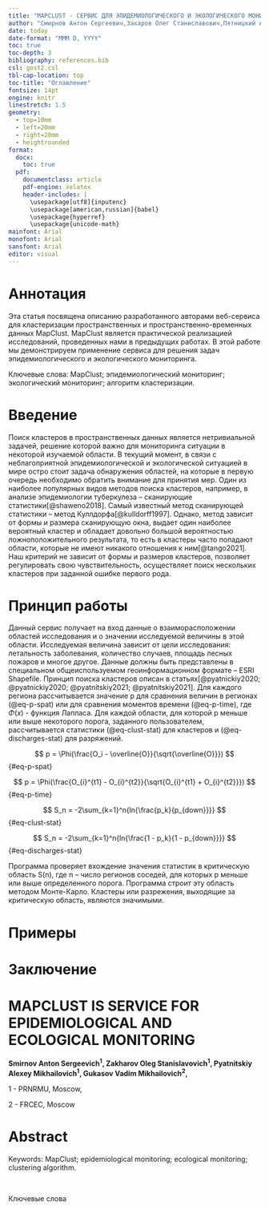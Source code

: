 ```yaml
---
title: "MAPCLUST - СЕРВИС ДЛЯ ЭПИДЕМИОЛОГИЧЕСКОГО И ЭКОЛОГИЧЕСКОГО МОНИТОРИНГА"
author: "Смирнов Антон Сергеевич,Захаров Олег Станиславович,Пятницкий Алексей Михайлович, Гукасов Вадим Михайлович"
date: today
date-format: "MMM D, YYYY"
toc: true
toc-depth: 3
bibliography: references.bib
csl: gost2.csl
tbl-cap-location: top
toc-title: "Оглавление"
fontsize: 14pt
engine: knitr
linestretch: 1.5
geometry:
  - top=10mm
  - left=20mm
  - right=20mm
  - heightrounded
format:
  docx:
    toc: true
  pdf:
    documentclass: article
    pdf-engine: xelatex
    header-includes: |
      \usepackage[utf8]{inputenc}
      \usepackage[american,russian]{babel}
      \usepackage{hyperref}  
      \usepackage{unicode-math}
mainfont: Arial
monofont: Arial
sansfont: Arial
editor: visual
---
```


# Аннотация

Эта статья посвящена описанию разработанного авторами веб-сервиса для кластеризации пространственных и пространственно-временных данных MapClust. MapClust является практической реализацией исследований, проведенных нами в предыдущих работах. В этой работе мы демонстрируем применение сервиса для решения задач эпидемиологического и экологического мониторинга.

Ключевые слова: MapClust; эпидемиологический мониторинг; экологический мониторинг; алгоритм кластеризации.

# Введение

Поиск кластеров в пространственных данных является нетривиальной задачей, решение которой важно для мониторинга ситуации в некоторой изучаемой области. В текущий момент, в связи с неблагоприятной эпидемиологической и экологической ситуацией в мире остро стоит задача обнаружения областей, на которые в первую очередь необходимо обратить внимание для принятия мер. Один из наиболее популярных видов методов поиска кластеров, например, в анализе эпидемиологии туберкулеза -- сканирующие статистики[@shaweno2018]. Самый известный метод сканирующей статистики -- метод Куллдорфа[@kulldorff1997]. Однако, метод зависит от формы и размера сканирующую окна, выдает один наиболее вероятный кластер и обладает довольно большой вероятностью ложноположительного результата, то есть в кластеры часто попадают области, которые не имеют никакого отношения к ним[@tango2021]. Наш критерий не зависит от формы и размеров кластеров, позволяет регулировать свою чувствительность, осуществляет поиск нескольких кластеров при заданной ошибке первого рода.

# Принцип работы

Данный сервис получает на вход данные о взаиморасположении областей исследования и о значении исследуемой величины в этой области. Исследуемая величина зависит от цели исследования: летальность заболевания, количество случаев, площадь лесных пожаров и многое другое. Данные должны быть представлены в специальном общеиспользуемом геоинформационном формате -- ESRI Shapefile. Принцип поиска кластеров описан в статьях[@pyatnickiy2020; @pyatnickiy2020; @pyatnitskiy2021; @pyatnitskiy2021]. Для каждого региона рассчитывается значение p для сравнения величин в регионах (@eq-p-spat) или для сравнения моментов времени (@eq-p-time), где $\Phi(x)$ - функция Лапласа. Для каждой области, для которой p меньше или выше некоторого порога, заданного пользователем, рассчитывается статистики (@eq-clust-stat) для кластеров и (@eq-discharges-stat) для разряжений.

$$
p = \Phi(\frac{O_i - \overline{O}}{\sqrt{\overline{O}}})
$$ {#eq-p-spat}

$$
p = \Phi(\frac{O_{i}^{t1} - O_{i}^{t2}}{\sqrt{O_{i}^{t1} + O_{i}^{t2}}})
$$ {#eq-p-time}

$$
S_n = -2\sum_{k=1}^n{ln{\frac{p_k}{p_{down}}}}
$$ {#eq-clust-stat}

$$
S_n = -2\sum_{k=1}^n{ln{\frac{1 - p_k}{1 - p_{down}}}}
$$ {#eq-discharges-stat}

Программа проверяет вхождение значения статистик в критическую область S(n), где n -- число регионов соседей, для которых p меньше или выше определенного порога. Программа строит эту область методом Монте-Карло. Кластеры или разрежения, выходящие за критическую область, являются значимыми.

# Примеры

# Заключение

# MAPCLUST IS SERVICE FOR EPIDEMIOLOGICAL AND ECOLOGICAL MONITORING

**Smirnov Anton Sergeevich^1^, Zakharov Oleg Stanislavovich^1^, Pyatnitskiy Alexey Mikhailovich^1^, Gukasov Vadim Mikhailovich^2^,**

1 - PRNRMU, Moscow,

2 - FRCEC, Moscow

# Abstract

Keywords: MapClust; epidemiological monitoring; ecological monitoring; clustering algorithm.

\

Ключевые слова
